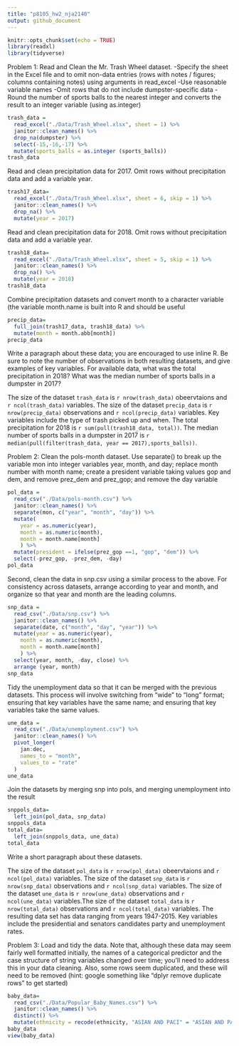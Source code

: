 ```yaml
---
title: "p8105_hw2_nja2140"
output: github_document
---
```


```r
knitr::opts_chunk$set(echo = TRUE)
library(readxl)
library(tidyverse)
```

Problem 1: Read and Clean the Mr. Trash Wheel dataset.
  -Specify the sheet in the Excel file and to omit non-data entries (rows with notes /     figures; columns containing notes) using arguments in read_excel
  -Use reasonable variable names
  -Omit rows that do not include dumpster-specific data
  -Round the number of sports balls to the nearest integer and converts the result to an    integer variable (using as.integer)
  
```r
trash_data = 
  read_excel("./Data/Trash_Wheel.xlsx", sheet = 1) %>%
  janitor::clean_names() %>%
  drop_na(dumpster) %>%
  select(-15,-16,-17) %>%
  mutate(sports_balls = as.integer (sports_balls))
trash_data
```
Read and clean precipitation data for 2017. Omit rows without precipitation data and add a variable year.

```r
trash17_data=
  read_excel("./Data/Trash_Wheel.xlsx", sheet = 6, skip = 1) %>%
  janitor::clean_names() %>%
  drop_na() %>%
  mutate(year = 2017)
```

Read and clean precipitation data for 2018. Omit rows without precipitation data and add a variable year.

```r
trash18_data=
  read_excel("./Data/Trash_Wheel.xlsx", sheet = 5, skip = 1) %>%
  janitor::clean_names() %>%
  drop_na() %>%
  mutate(year = 2018)
trash18_data
```

Combine precipitation datasets and convert month to a character variable (the variable month.name is built into R and should be useful

```r
precip_data=
  full_join(trash17_data, trash18_data) %>%
  mutate(month = month.abb[month]) 
precip_data
```
Write a paragraph about these data; you are encouraged to use inline R. Be sure to note the number of observations in both resulting datasets, and give examples of key variables. For available data, what was the total precipitation in 2018? What was the median number of sports balls in a dumpster in 2017?

The size of the dataset `trash_data` is `r nrow(trash_data)` obeervtaions and `r ncol(trash_data)` variables. The size of the dataset `precip_data` is `r nrow(precip_data)` observations and `r ncol(precip_data)` variables. Key variables include the type of trash picked up and when. The total precipitation for 2018 is `r sum(pull(trash18_data, total))`. The median number of sports balls in a dumpster in 2017 is `r median(pull(filter(trash_data, year == 2017),sports_balls))`.

Problem 2: Clean the pols-month dataset. Use separate() to break up the variable mon into integer variables year, month, and day; replace month number with month name; create a president variable taking values gop and dem, and remove prez_dem and prez_gop; and remove the day variable

```r
pol_data = 
  read_csv("./Data/pols-month.csv") %>%
  janitor::clean_names() %>%
  separate(mon, c("year", "month", "day")) %>%
  mutate(
    year = as.numeric(year),
    month = as.numeric(month),
    month = month.name[month]
    ) %>%
  mutate(president = ifelse(prez_gop ==1, "gop", "dem")) %>%
  select(-prez_gop, -prez_dem, -day)
pol_data
```
Second, clean the data in snp.csv using a similar process to the above. For consistency across datasets, arrange according to year and month, and organize so that year and month are the leading columns.

```r
snp_data =
  read_csv("./Data/snp.csv") %>%
  janitor::clean_names() %>%
  separate(date, c("month", "day", "year")) %>%
  mutate(year = as.numeric(year),
    month = as.numeric(month),
    month = month.name[month]
    ) %>%
  select(year, month, -day, close) %>%
  arrange (year, month)
snp_data
```
Tidy the unemployment data so that it can be merged with the previous datasets. This process will involve switching from “wide” to “long” format; ensuring that key variables have the same name; and ensuring that key variables take the same values.

```r
une_data = 
  read_csv("./Data/unemployment.csv") %>%
  janitor::clean_names() %>%
  pivot_longer(
    jan:dec,
    names_to = "month",
    values_to = "rate"
  )
une_data
```
Join the datasets by merging snp into pols, and merging unemployment into the result
```r
snppols_data=
  left_join(pol_data, snp_data)
snppols_data
total_data=
  left_join(snppols_data, une_data)
total_data
```
Write a short paragraph about these datasets. 

The size of the dataset `pol_data` is `r nrow(pol_data)` obeervtaions and `r ncol(pol_data)` variables. The size of the dataset `snp_data` is `r nrow(snp_data)` observations and `r ncol(snp_data)` variables. The size of the dataset `une_data` is `r nrow(une_data)` observations and `r ncol(une_data)` variables.The size of the dataset `total_data` is `r nrow(total_data)` observations and `r ncol(total_data)` variables. The resulting data set has data ranging from years 1947-2015. Key variables include the presidential and senators candidates party and unemployment rates.

Problem 3: Load and tidy the data. Note that, although these data may seem fairly well formatted initially, the names of a categorical predictor and the case structure of string variables changed over time; you’ll need to address this in your data cleaning. Also, some rows seem duplicated, and these will need to be removed (hint: google something like “dplyr remove duplicate rows” to get started)

```r
baby_data=
  read_csv("./Data/Popular_Baby_Names.csv") %>%
  janitor::clean_names() %>%
  distinct() %>%
  mutate(ethnicity = recode(ethnicity, "ASIAN AND PACI" = "ASIAN AND PACIFIC ISLANDER", "BLACK NON HISP" = "BLACK NON HISPANIC", "WHITE NON HISP" = "WHITE NON HISPANIC"), ethnicity = str_to_lower(ethnicity), gender = str_to_lower(gender), childs_first_name = str_to_lower(childs_first_name)) 
baby_data
view(baby_data)
```

